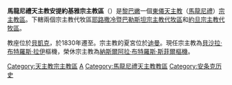 {{Infobox Roman Catholic diocese
|jurisdiction     = 宗主教區
|name             = 安提約基雅
|latin=Patriarchatus antiochenus maronitarum
|image =Bkerke.jpg
|caption =
|location = [[黎巴嫩|黎巴嫩]]
|territory =
|population =
|rite = [[馬龍尼禮天主教會|馬龍尼禮]]
|patron =
|province =
|established = 
|cathedral =
|co-cathedral =
|leadership = 宗主教
|website = 
|pope = {{incumbent pope}} 
|patriarch= [[貝沙拉·布特羅斯·拉伊|貝沙拉·布特羅斯·拉伊]][[樞機|樞機]]
|metropolitan =
|ordinary =
|coadjutor archbishop = 
|coadjutor bishop = 
|auxiliary = 
|emeritus = [[納斯爾阿拉·布特羅斯·斯菲爾|納斯爾阿拉·布特羅斯·斯菲爾]][[樞機|樞機]]（榮休宗主教）
}}
'''馬龍尼禮天主教安提約基雅宗主教區'''（{{lang-la|Patriarchatus antiochenus maronitarum}}）是[[黎巴嫩|黎巴嫩]]一個[[東儀天主教|東儀天主教]]（[[馬龍尼禮天主教會|馬龍尼禮]]）[[宗主教|宗主教區]]。下轄兩個宗主教代牧區[[馬龍尼禮天主教耶路撒冷暨巴勒斯坦宗主教代牧區|耶路撒冷暨巴勒斯坦宗主教代牧區]]和[[馬龍尼禮天主教約旦宗主教代牧區|約旦宗主教代牧區]]。

教座位於[[貝凱克|貝凱克]]，於1830年遷至。宗主教的夏宮位於[[迪曼|迪曼]]。現任宗主教為[[貝沙拉·布特羅斯·拉伊|貝沙拉·布特羅斯·拉伊]]樞機，榮休宗主教為[[納斯爾阿拉·布特羅斯·斯菲爾|納斯爾阿拉·布特羅斯·斯菲爾]][[樞機|樞機]]。

{{黎巴嫩天主教教區}}
{{馬龍尼禮教會教區}}

[[Category:天主教宗主教區|Category:天主教宗主教區]]
[[Category:黎巴嫩天主教教區|A]]
[[Category:馬龍尼禮天主教教區|Category:馬龍尼禮天主教教區]]
[[Category:安条克历史|Category:安条克历史]]